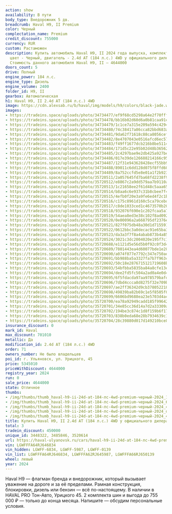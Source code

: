 ```yaml
---
action: show
availability: В пути
body_type: Внедорожник 5 дв.
breadcrumb: Haval H9, II Premium
color: Черный
complectation_name: Premium
credit_discount: 755000
currency: RUR
custom: Растаможен
description: Купить автомобиль Haval H9, II 2024 года выпуска, комплектация Premium,
  цвет - Черный, двигатель - 2.4d AT (184 л.с.) 4WD у официального дилера в г. Ульяновск.
  Стоимость данного автомобиля Haval H9, II – 4644000
doors_count: 5
drive: Полный
engine_power: 184 л.с.
engine_type: Дизель
engine_volume: 2400
folder_id: H9, II
gearbox: Автоматическая
h1: Haval H9, II 2.4d AT (184 л.с.) 4WD
image: https://cdn.alexsab.ru/b/haval/img/models/h9/colors/black-jade.webp
images:
- https://tradeins.space/uploads/photo/34734477/ef9f68cd5298a64e2f70fffe83d1d53e.jpg
- https://tradeins.space/uploads/photo/34734478/bb16b02d60d6a0b81caa91caf1268644.jpg
- https://tradeins.space/uploads/photo/34734479/1c1ce7a315e209a594c4294ff374064f.jpg
- https://tradeins.space/uploads/photo/34734480/74c38417a86cca82bbd683a9929d4351.jpg
- https://tradeins.space/uploads/photo/34734481/9da62f71618c88ca8056cef39fb46341.jpg
- https://tradeins.space/uploads/photo/34734482/8e4707043e0516afcd6ec574afc693ab.jpg
- https://tradeins.space/uploads/photo/34734483/f49ff1677dcb216b8be5114940ad159d.jpg
- https://tradeins.space/uploads/photo/34734484/171d5c22e95b02d48b36562f59ce98ae.jpg
- https://tradeins.space/uploads/photo/34734485/2c4297bae9e2db425a927be1e751dbca.jpg
- https://tradeins.space/uploads/photo/34734486/017e39de126688214166c95c0b18ffde.jpg
- https://tradeins.space/uploads/photo/34734487/12f31e943628428ecf55bb97fc9ae1f9.jpg
- https://tradeins.space/uploads/photo/34734488/89011c6dd128d075f8ffd6086660320d.jpg
- https://tradeins.space/uploads/photo/34734489/8a752ccfd5e8e01a1f2b9236c9d067fd.jpg
- https://tradeins.space/uploads/photo/35720511/2a057645fd7ba68fd2238f93bb2cafe5.jpg
- https://tradeins.space/uploads/photo/35720512/e8867c2a9dd579aa7b9110a7d91684ef.jpg
- https://tradeins.space/uploads/photo/35720513/1c21658ee2f61d48c5aaa659bb104078.jpg
- https://tradeins.space/uploads/photo/35720514/b8aa6c6e937c31b8cbee7f4e37ced906.jpg
- https://tradeins.space/uploads/photo/35720515/4efb0f20e3a9fe6ed4f2c1b0607278f2.jpg
- https://tradeins.space/uploads/photo/35720516/c175c8961d160c5ca79cebdc85548a8e.jpg
- https://tradeins.space/uploads/photo/35720517/c8de1033ced1c4673570b204100b6bbe.jpg
- https://tradeins.space/uploads/photo/35720518/932076f690e1c202fcaa5a76951b9990.jpg
- https://tradeins.space/uploads/photo/35720519/54aea8ed3e38c102f8ad092efec3be91.jpg
- https://tradeins.space/uploads/photo/35720520/0e00096a2a668795df2376e6d208bc05.jpg
- https://tradeins.space/uploads/photo/35720521/827f075db48a30d1d715591c036b22d6.jpg
- https://tradeins.space/uploads/photo/35720522/0612bbc3a0decac91e65ba3103bddaec.jpg
- https://tradeins.space/uploads/photo/35720523/da3a3f7f8a4abab873b4a85345b1f3b2.jpg
- https://tradeins.space/uploads/photo/35720524/3021c3dc2004020e195f7c1d25edd038.jpg
- https://tradeins.space/uploads/photo/35720688/e1121d5e56d5b0f92c0f3d41746c7924.jpg
- https://tradeins.space/uploads/photo/35720689/7801443ea4d60077bde1e28b30eddd37.jpg
- https://tradeins.space/uploads/photo/35720690/a074f077e7792c347e750aeceeff22fd.jpg
- https://tradeins.space/uploads/photo/35720691/bb988ba5a3327fa7b7f963c2ee59d352.jpg
- https://tradeins.space/uploads/photo/35720692/50c18e2876715121719608bd2f2b1063.jpg
- https://tradeins.space/uploads/photo/35720693/54bfbba5835ba84a8cfe13ef1a2bdbb9.jpg
- https://tradeins.space/uploads/photo/35720694/dee2fd5fc504a2ad0a4e0d48b68a47d8.jpg
- https://tradeins.space/uploads/photo/35720695/6f5fdacda97aa978579bafd9b1832b9a.jpg
- https://tradeins.space/uploads/photo/35720696/7dbd4ccca8d8275f32e709b5fdf2f147.jpg
- https://tradeins.space/uploads/photo/35720697/ae2ff36342d9cb378052218bfe48ec28.jpg
- https://tradeins.space/uploads/photo/35720698/49839ba82b69c1e5f8505f0ef9ac6c1f.jpg
- https://tradeins.space/uploads/photo/35720699/6606bd9688ea23e5703d4acc8e4ffab1.jpg
- https://tradeins.space/uploads/photo/35720700/ea78a92949cadd185f99642aba8c470b.jpg
- https://tradeins.space/uploads/photo/35720701/34e85cc36d14a7d2a33309a1a3be382d.jpg
- https://tradeins.space/uploads/photo/35720702/194be3c874c1d8f159b6f1706064639f.jpg
- https://tradeins.space/uploads/photo/35720703/838b0eda68e28b7934639c1b191c709d.jpg
- https://tradeins.space/uploads/photo/35720704/28c39880d017d149210bce821fc367fe.jpg
insurance_discount: 0
mark_id: Haval
max_discount: 701010
metallic: Да
modification_id: 2.4d AT (184 л.с.) 4WD
order: 71
owners_number: Не было владельцев
poi_id: г. Ульяновск, ул. Урицкого, 45
price: 5345010
priceWithDiscount: 4644000
registry_year: 2024
run: 0
sale_price: 4644000
state: Отличное
thumbs:
- /img/thumbs/thumb_haval-h9-ii-24d-at-184-лс-4wd-premium-черный-2024_1d53e_0.webp
- /img/thumbs/thumb_haval-h9-ii-24d-at-184-лс-4wd-premium-черный-2024_68644_1.webp
- /img/thumbs/thumb_haval-h9-ii-24d-at-184-лс-4wd-premium-черный-2024_4064f_2.webp
- /img/thumbs/thumb_haval-h9-ii-24d-at-184-лс-4wd-premium-черный-2024_d4351_3.webp
- /img/thumbs/thumb_haval-h9-ii-24d-at-184-лс-4wd-premium-черный-2024_46341_4.webp
title: Купить Haval H9, II 2.4d AT (184 л.с.) 4WD у официального дилера в Ульяновске
total: 3
tradein_discount: 450000
unique_id: 3448322, 3485846, 3520614
url: https://haval-ulyanovsk.ru/cars/haval-h9-ii-24d-at-184-лс-4wd-premium-черный-2024/
vin: LGWFFFA64RJ646834
vin_hidden: LGWFF-6834, LGWFF-5987, LGWFF-0139
vin_list: LGWFFFA64RJ646834, LGWFFFA62RJ645987, LGWFFFA66RJ650139
wheel: левый
year: 2024
---
```

Haval H9 — флагман бренда и внедорожник, который вызывает уважение на дороге и за её пределами. Рамная конструкция, блокировки, дизель или бензин — всё по-настоящему. В наличии в HAVAL PRO Тон-Авто, Урицкого 45. 2 комплекта шин и выгода до 755 000 ₽ — только до конца месяца. Напишите — обсудим персональные условия.
